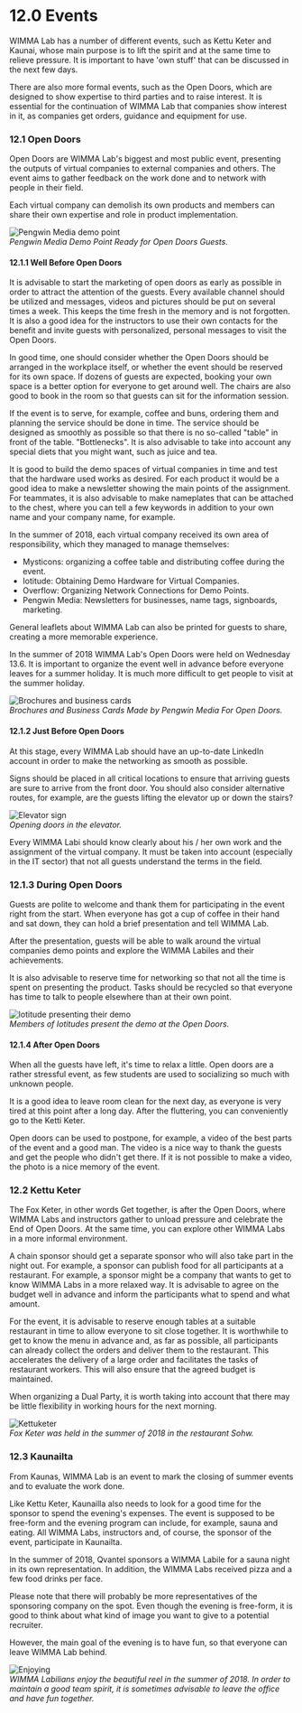 # 12.0 Events

WIMMA Lab has a number of different events, such as Kettu Keter and Kaunai, whose main purpose is to lift the spirit and at the same time to relieve pressure. It is important to have 'own stuff' that can be discussed in the next few days.

There are also more formal events, such as the Open Doors, which are designed to show expertise to third parties and to raise interest. It is essential for the continuation of WIMMA Lab that companies show interest in it, as companies get orders, guidance and equipment for use.

### 12.1 Open Doors

Open Doors are WIMMA Lab's biggest and most public event, presenting the outputs of virtual companies to external companies and others. The event aims to gather feedback on the work done and to network with people in their field.

Each virtual company can demolish its own products and members can share their own expertise and role in product implementation.

![Pengwin Media demo point](/assets/guide_images/image031.jpg)  
*Pengwin Media Demo Point Ready for Open Doors Guests.*

#### 12.1.1 Well Before Open Doors

It is advisable to start the marketing of open doors as early as possible in order to attract the attention of the guests. Every available channel should be utilized and messages, videos and pictures should be put on several times a week. This keeps the time fresh in the memory and is not forgotten. It is also a good idea for the instructors to use their own contacts for the benefit and invite guests with personalized, personal messages to visit the Open Doors.

In good time, one should consider whether the Open Doors should be arranged in the workplace itself, or whether the event should be reserved for its own space. If dozens of guests are expected, booking your own space is a better option for everyone to get around well. The chairs are also good to book in the room so that guests can sit for the information session.

If the event is to serve, for example, coffee and buns, ordering them and planning the service should be done in time. The service should be designed as smoothly as possible so that there is no so-called "table" in front of the table. "Bottlenecks". It is also advisable to take into account any special diets that you might want, such as juice and tea.

It is good to build the demo spaces of virtual companies in time and test that the hardware used works as desired. For each product it would be a good idea to make a newsletter showing the main points of the assignment. For teammates, it is also advisable to make nameplates that can be attached to the chest, where you can tell a few keywords in addition to your own name and your company name, for example.

In the summer of 2018, each virtual company received its own area of responsibility, which they managed to manage themselves:

* Mysticons: organizing a coffee table and distributing coffee during the event.
* Iotitude: Obtaining Demo Hardware for Virtual Companies.
* Overflow: Organizing Network Connections for Demo Points.
* Pengwin Media: Newsletters for businesses, name tags, signboards, marketing.

General leaflets about WIMMA Lab can also be printed for guests to share, creating a more memorable experience.

In the summer of 2018 WIMMA Lab's Open Doors were held on Wednesday 13.6. It is important to organize the event well in advance before everyone leaves for a summer holiday. It is much more difficult to get people to visit at the summer holiday.

![Brochures and business cards](/assets/guide_images/image032.jpg)  
*Brochures and Business Cards Made by Pengwin Media For Open Doors.*

#### 12.1.2 Just Before Open Doors

At this stage, every WIMMA Lab should have an up-to-date LinkedIn account in order to make the networking as smooth as possible.

Signs should be placed in all critical locations to ensure that arriving guests are sure to arrive from the front door. You should also consider alternative routes, for example, are the guests lifting the elevator up or down the stairs?

![Elevator sign](/assets/guide_images/image033.jpg)  
*Opening doors in the elevator.*

Every WIMMA Labi should know clearly about his / her own work and the assignment of the virtual company. It must be taken into account (especially in the IT sector) that not all guests understand the terms in the field.


### 12.1.3 During Open Doors

Guests are polite to welcome and thank them for participating in the event right from the start. When everyone has got a cup of coffee in their hand and sat down, they can hold a brief presentation and tell WIMMA Lab.

After the presentation, guests will be able to walk around the virtual companies demo points and explore the WIMMA Labiles and their achievements.

It is also advisable to reserve time for networking so that not all the time is spent on presenting the product. Tasks should be recycled so that everyone has time to talk to people elsewhere than at their own point.

![Iotitude presenting their demo](/assets/guide_images/image034.jpg)  
*Members of Iotitudes present the demo at the Open Doors.*

#### 12.1.4 After Open Doors

When all the guests have left, it's time to relax a little. Open doors are a rather stressful event, as few students are used to socializing so much with unknown people.

It is a good idea to leave room clean for the next day, as everyone is very tired at this point after a long day. After the fluttering, you can conveniently go to the Ketti Keter.

Open doors can be used to postpone, for example, a video of the best parts of the event and a good man. The video is a nice way to thank the guests and get the people who didn't get there. If it is not possible to make a video, the photo is a nice memory of the event.

### 12.2 Kettu Keter

The Fox Keter, in other words Get together, is after the Open Doors, where WIMMA Labs and instructors gather to unload pressure and celebrate the End of Open Doors. At the same time, you can explore other WIMMA Labs in a more informal environment.

A chain sponsor should get a separate sponsor who will also take part in the night out. For example, a sponsor can publish food for all participants at a restaurant. For example, a sponsor might be a company that wants to get to know WIMMA Labs in a more relaxed way. It is advisable to agree on the budget well in advance and inform the participants what to spend and what amount.

For the event, it is advisable to reserve enough tables at a suitable restaurant in time to allow everyone to sit close together. It is worthwhile to get to know the menu in advance and, as far as possible, all participants can already collect the orders and deliver them to the restaurant. This accelerates the delivery of a large order and facilitates the tasks of restaurant workers. This will also ensure that the agreed budget is maintained.

When organizing a Dual Party, it is worth taking into account that there may be little flexibility in working hours for the next morning.

![Kettuketer](/assets/guide_images/image035.jpg)  
*Fox Keter was held in the summer of 2018 in the restaurant Sohw.*

### 12.3 Kaunailta

From Kaunas, WIMMA Lab is an event to mark the closing of summer events and to evaluate the work done.

Like Kettu Keter, Kaunailla also needs to look for a good time for the sponsor to spend the evening's expenses. The event is supposed to be free-form and the evening program can include, for example, sauna and eating. All WIMMA Labs, instructors and, of course, the sponsor of the event, participate in Kaunailta.

In the summer of 2018, Qvantel sponsors a WIMMA Labile for a sauna night in its own representation. In addition, the WIMMA Labs received pizza and a few food drinks per face.

Please note that there will probably be more representatives of the sponsoring company on the spot. Even though the evening is free-form, it is good to think about what kind of image you want to give to a potential recruiter.

However, the main goal of the evening is to have fun, so that everyone can leave WIMMA Lab behind.

![Enjoying](/assets/guide_images/image036.jpg)   
*WIMMA Labilians enjoy the beautiful reel in the summer of 2018. In order to maintain a good team spirit, it is sometimes advisable to leave the office and have fun together.*

